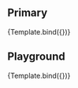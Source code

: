 
<Meta title="Molecules/FormCheckbox" component={FormCheckbox} argTypes={argTypes} />

<Description of={FormCheckbox} />

## Primary

<Canvas>
    <Story name="Primary" args={{
        id: "primaryswitch",
        label: "The label"
    }}>
       {Template.bind({})}
    </Story>
</Canvas>

## Playground

<Canvas isColumn>
    <Source language="jsx" story="Playground" />
    <Story name="Playground" args={{
        id: "playgroundswitch",
        label: "The label"
    }}>
       {Template.bind({})}
    </Story>
    <ArgsTable story="Playground" />
</Canvas>

